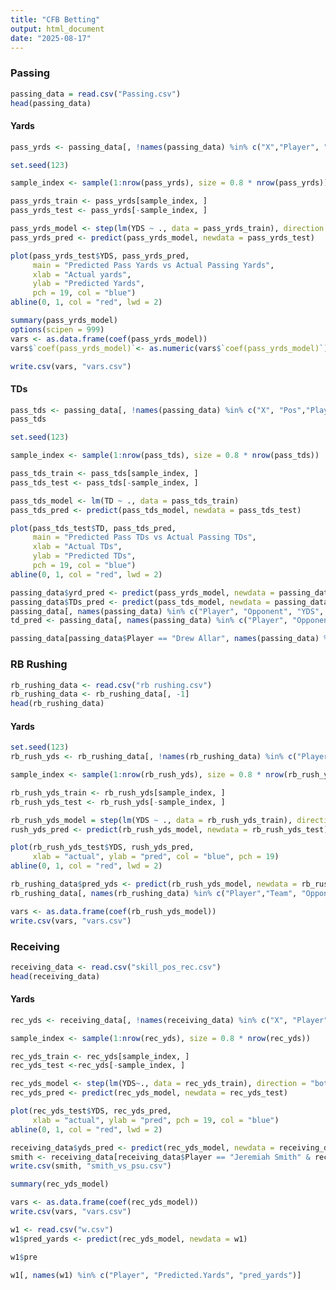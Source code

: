 ```yaml
---
title: "CFB Betting"
output: html_document
date: "2025-08-17"
---
```


### Passing

```r
passing_data = read.csv("Passing.csv")
head(passing_data)
```
#### Yards

```r
pass_yrds <- passing_data[, !names(passing_data) %in% c("X","Player", "Pos","Team", "Completions", "Attempts", "AVG", "TD", "INT", "QBR", "Opponent")]
```
```r
set.seed(123)

sample_index <- sample(1:nrow(pass_yrds), size = 0.8 * nrow(pass_yrds))

pass_yrds_train <- pass_yrds[sample_index, ]
pass_yrds_test <- pass_yrds[-sample_index, ]
```
```r
pass_yrds_model <- step(lm(YDS ~ ., data = pass_yrds_train), direction = "both")
pass_yrds_pred <- predict(pass_yrds_model, newdata = pass_yrds_test)
```

```r
plot(pass_yrds_test$YDS, pass_yrds_pred, 
     main = "Predicted Pass Yards vs Actual Passing Yards", 
     xlab = "Actual yards",
     ylab = "Predicted Yards", 
     pch = 19, col = "blue")
abline(0, 1, col = "red", lwd = 2)
```
```r
summary(pass_yrds_model)
options(scipen = 999)
vars <- as.data.frame(coef(pass_yrds_model))
vars$`coef(pass_yrds_model)`<- as.numeric(vars$`coef(pass_yrds_model)`)

write.csv(vars, "vars.csv")
```

#### TDs

```r
pass_tds <- passing_data[, !names(passing_data) %in% c("X", "Pos","Player", "Team", "Completions", "Attempts", "AVG", "YDS", "INT", "QBR", "Opponent")]
pass_tds
```
```r
set.seed(123)

sample_index <- sample(1:nrow(pass_tds), size = 0.8 * nrow(pass_tds))

pass_tds_train <- pass_tds[sample_index, ]
pass_tds_test <- pass_tds[-sample_index, ]
```

```r
pass_tds_model <- lm(TD ~ ., data = pass_tds_train)
pass_tds_pred <- predict(pass_tds_model, newdata = pass_tds_test)
```

```r
plot(pass_tds_test$TD, pass_tds_pred, 
     main = "Predicted Pass TDs vs Actual Passing TDs", 
     xlab = "Actual TDs",
     ylab = "Predicted TDs", 
     pch = 19, col = "blue")
abline(0, 1, col = "red", lwd = 2)
```
```r
passing_data$yrd_pred <- predict(pass_yrds_model, newdata = passing_data)
passing_data$TDs_pred <- predict(pass_tds_model, newdata = passing_data)
passing_data[, names(passing_data) %in% c("Player", "Opponent", "YDS", "yrd_pred")]
td_pred <- passing_data[, names(passing_data) %in% c("Player", "Opponent", "TD", "TDs_pred")]
```
```r
passing_data[passing_data$Player == "Drew Allar", names(passing_data) %in% c("Player", "Opponent", "YDS", "yrd_pred")]
```


### RB Rushing

```r
rb_rushing_data <- read.csv("rb rushing.csv")
rb_rushing_data <- rb_rushing_data[, -1]
head(rb_rushing_data)
```

#### Yards 
```r
set.seed(123)
rb_rush_yds <- rb_rushing_data[, !names(rb_rushing_data) %in% c("Player", "Pos", "Team", "CAR", "AVG", "TD", "LONG", "Opponent")]

sample_index <- sample(1:nrow(rb_rush_yds), size = 0.8 * nrow(rb_rush_yds))

rb_rush_yds_train <- rb_rush_yds[sample_index, ]
rb_rush_yds_test <- rb_rush_yds[-sample_index, ]

rb_rush_yds_model = step(lm(YDS ~ ., data = rb_rush_yds_train), direction = "both")
rush_yds_pred <- predict(rb_rush_yds_model, newdata = rb_rush_yds_test)
```

```r
plot(rb_rush_yds_test$YDS, rush_yds_pred, 
     xlab = "actual", ylab = "pred", col = "blue", pch = 19)
abline(0, 1, col = "red", lwd = 2)
```

```r
rb_rushing_data$pred_yds <- predict(rb_rush_yds_model, newdata = rb_rushing_data)
rb_rushing_data[, names(rb_rushing_data) %in% c("Player","Team", "Opponent", "YDS", "pred_yds")]
```


```r
vars <- as.data.frame(coef(rb_rush_yds_model))
write.csv(vars, "vars.csv")
```

### Receiving 

```r
receiving_data <- read.csv("skill_pos_rec.csv")
head(receiving_data)
```
#### Yards 

```r
rec_yds <- receiving_data[, !names(receiving_data) %in% c("X", "Player", "Pos", "Team", "REC", "AVG", "TD", "LONG", "Opponent")]
```
```r
sample_index <- sample(1:nrow(rec_yds), size = 0.8 * nrow(rec_yds))

rec_yds_train <- rec_yds[sample_index, ]
rec_yds_test <-rec_yds[-sample_index, ]
```
```r
rec_yds_model <- step(lm(YDS~., data = rec_yds_train), direction = "both")
rec_yds_pred <- predict(rec_yds_model, newdata = rec_yds_test)
```

```r
plot(rec_yds_test$YDS, rec_yds_pred, 
     xlab = "actual", ylab = "pred", pch = 19, col = "blue")
abline(0, 1, col = "red", lwd = 2)
```

```r
receiving_data$yds_pred <- predict(rec_yds_model, newdata = receiving_data)
smith <- receiving_data[receiving_data$Player == "Jeremiah Smith" & receiving_data$Opponent == "Penn State", ]
write.csv(smith, "smith_vs_psu.csv")
```
```r
summary(rec_yds_model)
```

```r
vars <- as.data.frame(coef(rec_yds_model))
write.csv(vars, "vars.csv")
```

```r
w1 <- read.csv("w.csv")
w1$pred_yards <- predict(rec_yds_model, newdata = w1)

w1$pre

w1[, names(w1) %in% c("Player", "Predicted.Yards", "pred_yards")]
```



